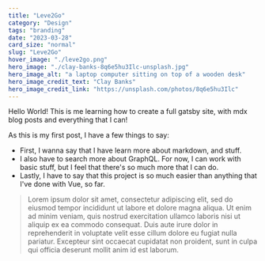 ```yaml
---
title: "Leve2Go"
category: "Design"
tags: "branding"
date: "2023-03-28"
card_size: "normal"
slug: "Leve2Go"
hover_image: "./leve2go.png"
hero_image: "./clay-banks-8q6e5hu3Ilc-unsplash.jpg"
hero_image_alt: "a laptop computer sitting on top of a wooden desk"
hero_image_credit_text: "Clay Banks"
hero_image_credit_link: "https://unsplash.com/photos/8q6e5hu3Ilc"
---
```


Hello World! This is me learning how to create a full gatsby site, with mdx blog posts and everything that I can!

As this is my first post, I have a few things to say:
* First, I wanna say that I have learn more about markdown, and stuff.
* I also have to search more about GraphQL. For now, I can work with basic stuff, but I feel that there's so much more that I can do.
* Lastly, I have to say that this project is so much easier than anything that I've done with Vue, so far.

> Lorem ipsum dolor sit amet, consectetur adipiscing elit, sed do eiusmod tempor incididunt ut labore et dolore magna aliqua. Ut enim ad minim veniam, quis nostrud exercitation ullamco laboris nisi ut aliquip ex ea commodo consequat. Duis aute irure dolor in reprehenderit in voluptate velit esse cillum dolore eu fugiat nulla pariatur. Excepteur sint occaecat cupidatat non proident, sunt in culpa qui officia deserunt mollit anim id est laborum.